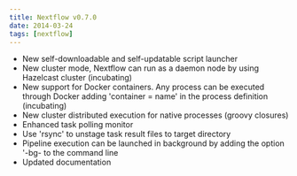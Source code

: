 ```yaml
---
title: Nextflow v0.7.0
date: 2014-03-24
tags: [nextflow]
---
```


- New self-downloadable and self-updatable script launcher
- New cluster mode, Nextflow can run as a daemon node by using Hazelcast cluster (incubating)
- New support for Docker containers. Any process can be executed through Docker adding 'container = name' in the process definition (incubating)
- New cluster distributed execution for native processes (groovy closures)
- Enhanced task polling monitor
- Use 'rsync' to unstage task result files to target directory
- Pipeline execution can be launched in background by adding the option '-bg- to the command line
- Updated documentation
